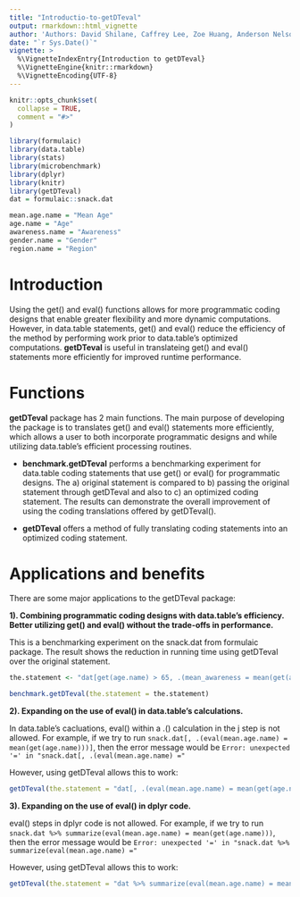 ```yaml
---
title: "Introductio-to-getDTeval"
output: rmarkdown::html_vignette
author: 'Authors: David Shilane, Caffrey Lee, Zoe Huang, Anderson Nelson'
date: "`r Sys.Date()`"
vignette: >
  %\VignetteIndexEntry{Introduction to getDTeval}
  %\VignetteEngine{knitr::rmarkdown}
  %\VignetteEncoding{UTF-8}
---
```


```r
knitr::opts_chunk$set(
  collapse = TRUE,
  comment = "#>"
)
```

```r
library(formulaic)
library(data.table)
library(stats)
library(microbenchmark)
library(dplyr)
library(knitr)
library(getDTeval)
dat = formulaic::snack.dat
```

```r
mean.age.name = "Mean Age"
age.name = "Age"
awareness.name = "Awareness"
gender.name = "Gender"
region.name = "Region"
```

# Introduction

Using the get() and eval() functions allows for more programmatic coding designs that enable greater flexibility and more dynamic computations. However, in data.table statements, get() and eval() reduce the efficiency of the method by performing work prior to data.table's optimized computations. **getDTeval** is useful in translateing get() and eval() statements more efficiently for improved runtime performance.

# Functions

**getDTeval** package has 2 main functions. The main purpose of developing the package is to translates get() and eval() statements more efficiently, which allows a user to both incorporate programmatic designs and while utilizing data.table's efficient processing routines.

 - **benchmark.getDTeval** performs a benchmarking experiment for data.table coding statements that use get() or eval() for programmatic designs.  The a) original statement is compared to b) passing the original statement through getDTeval and also to c) an optimized coding statement.  The results can demonstrate the overall improvement of using the coding translations offered by getDTeval().

 - **getDTeval** offers a method of fully translating coding statements into an optimized coding statement.

# Applications and benefits

There are some major applications to the getDTeval package:

**1). Combining programmatic coding designs with data.table's efficiency. Better utilizing get() and eval() without the trade-offs in performance.**

This is a benchmarking experiment on the snack.dat from formulaic package. The result shows the reduction in running time using getDTeval over the original statement.

```r
the.statement <- "dat[get(age.name) > 65, .(mean_awareness = mean(get(awareness.name))), keyby = c(eval(gender.name), eval(region.name))]"

benchmark.getDTeval(the.statement = the.statement)
```

**2). Expanding on the use of eval() in data.table's calculations.** 

In data.table's cacluations, eval() within a .() calculation in the j step is not allowed. For example, if we try to run `snack.dat[, .(eval(mean.age.name) = mean(get(age.name)))]`, then the error message would be `Error: unexpected '=' in "snack.dat[, .(eval(mean.age.name) ="`

However, using getDTeval allows this to work:

```r
getDTeval(the.statement = "dat[, .(eval(mean.age.name) = mean(get(age.name)))]")
```

**3). Expanding on the use of eval() in dplyr code.** 

eval() steps in dplyr code is not allowed. For example, if we try to run `snack.dat %>% summarize(eval(mean.age.name) = mean(get(age.name)))`, then the error message would be `Error: unexpected '=' in "snack.dat %>% summarize(eval(mean.age.name) ="`

However, using getDTeval allows this to work:

```r
getDTeval(the.statement = "dat %>% summarize(eval(mean.age.name) = mean(get(age.name)))")
```
